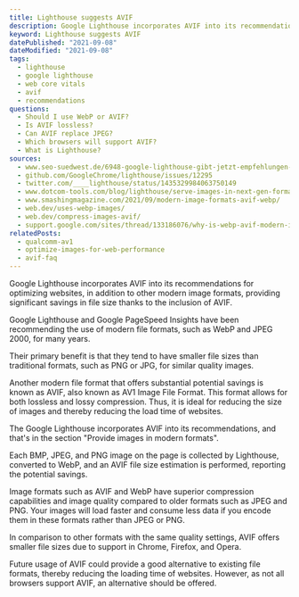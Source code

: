 ```yaml
---
title: Lighthouse suggests AVIF
description: Google Lighthouse incorporates AVIF into its recommendations for optimizing websites.
keyword: Lighthouse suggests AVIF
datePublished: "2021-09-08"
dateModified: "2021-09-08"
tags:
  - lighthouse
  - google lighthouse
  - web core vitals
  - avif
  - recommendations
questions:
  - Should I use WebP or AVIF?
  - Is AVIF lossless?
  - Can AVIF replace JPEG?
  - Which browsers will support AVIF?
  - What is Lighthouse?
sources:
  - www.seo-suedwest.de/6948-google-lighthouse-gibt-jetzt-empfehlungen-zur-verwendung-des-avif-bildformats.html
  - github.com/GoogleChrome/lighthouse/issues/12295
  - twitter.com/____lighthouse/status/1435329984063750149
  - www.dotcom-tools.com/blog/lighthouse/serve-images-in-next-gen-formats/
  - www.smashingmagazine.com/2021/09/modern-image-formats-avif-webp/
  - web.dev/uses-webp-images/
  - web.dev/compress-images-avif/
  - support.google.com/sites/thread/133186076/why-is-webp-avif-modern-image-formats-not-supported-in-google-sites?hl=en
relatedPosts:
  - qualcomm-av1
  - optimize-images-for-web-performance
  - avif-faq
---
```


Google Lighthouse incorporates AVIF into its recommendations for optimizing websites, in addition to other modern image formats, providing significant savings in file size thanks to the inclusion of AVIF.

Google Lighthouse and Google PageSpeed Insights have been recommending the use of modern file formats, such as WebP and JPEG 2000, for many years.

Their primary benefit is that they tend to have smaller file sizes than traditional formats, such as PNG or JPG, for similar quality images.

Another modern file format that offers substantial potential savings is known as AVIF, also known as AV1 Image File Format. This format allows for both lossless and lossy compression. Thus, it is ideal for reducing the size of images and thereby reducing the load time of websites.

The Google Lighthouse incorporates AVIF into its recommendations, and that's in the section "Provide images in modern formats".

Each BMP, JPEG, and PNG image on the page is collected by Lighthouse, converted to WebP, and an AVIF file size estimation is performed, reporting the potential savings.

Image formats such as AVIF and WebP have superior compression capabilities and image quality compared to older formats such as JPEG and PNG. Your images will load faster and consume less data if you encode them in these formats rather than JPEG or PNG.

In comparison to other formats with the same quality settings, AVIF offers smaller file sizes due to support in Chrome, Firefox, and Opera.

Future usage of AVIF could provide a good alternative to existing file formats, thereby reducing the loading time of websites. However, as not all browsers support AVIF, an alternative should be offered.
